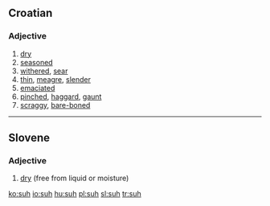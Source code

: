 ==Croatian==

===Adjective===
{{infl|hr|adjective}}

# [[dry]]
# [[seasoned]] {{i|of a tree}}
# [[withered]], [[sear]]
# [[thin]], [[meagre]], [[slender]] {{i|of a man}}
# [[emaciated]]
# [[pinched]], [[haggard]], [[gaunt]] {{i|of a face}}
# [[scraggy]], [[bare-boned]] {{i|of a man}}

----

==Slovene==

===Adjective===
{{infl|sl|adjective|g=m}}

# [[dry]] (free from liquid or moisture)

[[ko:suh]]
[[io:suh]]
[[hu:suh]]
[[pl:suh]]
[[sl:suh]]
[[tr:suh]]